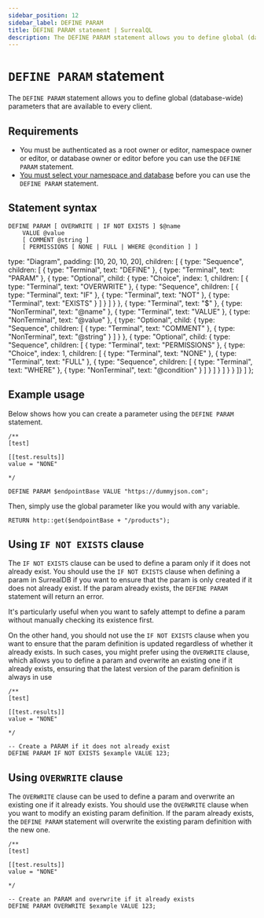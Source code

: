 ```yaml
---
sidebar_position: 12
sidebar_label: DEFINE PARAM
title: DEFINE PARAM statement | SurrealQL
description: The DEFINE PARAM statement allows you to define global (database-wide) parameters that are available to every client.
---
```



# `DEFINE PARAM` statement

The `DEFINE PARAM` statement allows you to define global (database-wide) parameters that are available to every client.

## Requirements

- You must be authenticated as a root owner or editor, namespace owner or editor, or database owner or editor before you can use the `DEFINE PARAM` statement.
- [You must select your namespace and database](/docs/surrealql/statements/use) before you can use the `DEFINE PARAM` statement.

## Statement syntax

<Tabs syncKey="define-param-statement">
  <TabItem label="SurrealQL Syntax">

```syntax title="SurrealQL Syntax"
DEFINE PARAM [ OVERWRITE | IF NOT EXISTS ] $@name 
    VALUE @value
    [ COMMENT @string ]
    [ PERMISSIONS [ NONE | FULL | WHERE @condition ] ]
```

  </TabItem>
  <TabItem label="Railroad Diagram">

  type: "Diagram",
  padding: [10, 20, 10, 20],
  children: [
    { type: "Sequence", children: [
      { type: "Terminal", text: "DEFINE" },
      { type: "Terminal", text: "PARAM" },
      { type: "Optional", child: { type: "Choice", index: 1, children: [ { type: "Terminal", text: "OVERWRITE" }, { type: "Sequence", children: [ { type: "Terminal", text: "IF" }, { type: "Terminal", text: "NOT" }, { type: "Terminal", text: "EXISTS" } ] } ] } },
      { type: "Terminal", text: "$" },
      { type: "NonTerminal", text: "@name" },
      { type: "Terminal", text: "VALUE" },
      { type: "NonTerminal", text: "@value" },
      { type: "Optional", child: { type: "Sequence", children: [ { type: "Terminal", text: "COMMENT" }, { type: "NonTerminal", text: "@string" } ] } },
      { type: "Optional", child: { type: "Sequence", children: [ { type: "Terminal", text: "PERMISSIONS" }, { type: "Choice", index: 1, children: [ { type: "Terminal", text: "NONE" }, { type: "Terminal", text: "FULL" }, { type: "Sequence", children: [ { type: "Terminal", text: "WHERE" }, { type: "NonTerminal", text: "@condition" } ] } ] } ] } }
    ]}
  ]
};

<RailroadDiagram ast={defineParamAst} className="my-6" />

  </TabItem>
</Tabs>

## Example usage
Below shows how you can create a parameter using the `DEFINE PARAM` statement.

```surql
/**
[test]

[[test.results]]
value = "NONE"

*/

DEFINE PARAM $endpointBase VALUE "https://dummyjson.com";
```

Then, simply use the global parameter like you would with any variable.

```surql
RETURN http::get($endpointBase + "/products");
```

## Using `IF NOT EXISTS` clause

<Since v="v1.3.0" />

The `IF NOT EXISTS` clause can be used to define a param only if it does not already exist. You should use the `IF NOT EXISTS` clause when defining a param in SurrealDB if you want to ensure that the param is only created if it does not already exist. If the param already exists, the `DEFINE PARAM` statement will return an error.

It's particularly useful when you want to safely attempt to define a param without manually checking its existence first.

On the other hand, you should not use the `IF NOT EXISTS` clause when you want to ensure that the param definition is updated regardless of whether it already exists. In such cases, you might prefer using the `OVERWRITE` clause, which allows you to define a param and overwrite an existing one if it already exists, ensuring that the latest version of the param definition is always in use

```surql
/**
[test]

[[test.results]]
value = "NONE"

*/

-- Create a PARAM if it does not already exist
DEFINE PARAM IF NOT EXISTS $example VALUE 123;
```

## Using `OVERWRITE` clause

<Since v="v2.0.0" />

The `OVERWRITE` clause can be used to define a param and overwrite an existing one if it already exists. You should use the `OVERWRITE` clause when you want to modify an existing param definition. If the param already exists, the `DEFINE PARAM` statement will overwrite the existing param definition with the new one.

```surql
/**
[test]

[[test.results]]
value = "NONE"

*/

-- Create an PARAM and overwrite if it already exists
DEFINE PARAM OVERWRITE $example VALUE 123;
```
